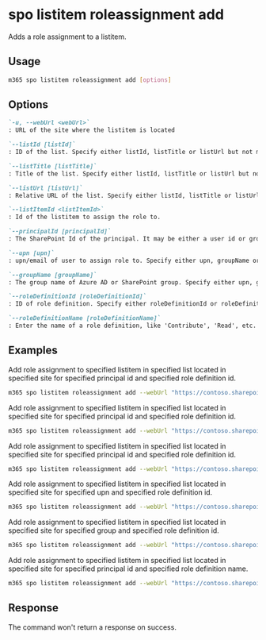 
# spo listitem roleassignment add

Adds a role assignment to a listitem.

## Usage

```sh
m365 spo listitem roleassignment add [options]
```

## Options

```md defintion-list
`-u, --webUrl <webUrl>`
: URL of the site where the listitem is located

`--listId [listId]`
: ID of the list. Specify either listId, listTitle or listUrl but not multiple.

`--listTitle [listTitle]`
: Title of the list. Specify either listId, listTitle or listUrl but not multiple.

`--listUrl [listUrl]`
: Relative URL of the list. Specify either listId, listTitle or listUrl but not multiple.

`--listItemId <listItemId>`
: Id of the listitem to assign the role to.

`--principalId [principalId]`
: The SharePoint Id of the principal. It may be either a user id or group id to add a role assignment for. Specify either upn, groupName or principalId.

`--upn [upn]`
: upn/email of user to assign role to. Specify either upn, groupName or principalId.

`--groupName [groupName]`
: The group name of Azure AD or SharePoint group. Specify either upn, groupName or principalId.

`--roleDefinitionId [roleDefinitionId]`
: ID of role definition. Specify either roleDefinitionId or roleDefinitionName but not both

`--roleDefinitionName [roleDefinitionName]`
: Enter the name of a role definition, like 'Contribute', 'Read', etc. Specify either roleDefinitionId or roleDefinitionName but not both
```

<Global />

## Examples

Add role assignment to specified listitem in specified list located in specified site for specified principal id and specified role definition id.

```sh
m365 spo listitem roleassignment add --webUrl "https://contoso.sharepoint.com/sites/project-x" --listTitle "someList" --listItemId 1 --principalId 11 --roleDefinitionId 1073741829
```

Add role assignment to specified listitem in specified list located in specified site for specified principal id and specified role definition id.

```sh
m365 spo listitem roleassignment add --webUrl "https://contoso.sharepoint.com/sites/project-x" --listId "0CD891EF-AFCE-4E55-B836-FCE03286CCCF" --listItemId 1 --principalId 11 --roleDefinitionId 1073741829
```

Add role assignment to specified listitem in specified list located in specified site for specified principal id and specified role definition id.

```sh
m365 spo listitem roleassignment add --webUrl "https://contoso.sharepoint.com/sites/project-x" --listUrl "sites/documents" --listItemId 1 --principalId 11 --roleDefinitionId 1073741829
```

Add role assignment to specified listitem in specified list located in specified site for specified upn and specified role definition id.

```sh
m365 spo listitem roleassignment add --webUrl "https://contoso.sharepoint.com/sites/project-x" --listTitle "someList" --listItemId 1 --upn "someaccount@tenant.onmicrosoft.com" --roleDefinitionId 1073741829
```

Add role assignment to specified listitem in specified list located in specified site for specified group and specified role definition id.

```sh
m365 spo listitem roleassignment add --webUrl "https://contoso.sharepoint.com/sites/project-x" --listTitle "someList" --listItemId 1 --groupName "someGroup" --roleDefinitionId 1073741829
```

Add role assignment to specified listitem in specified list located in specified site for specified principal id and specified role definition name.

```sh
m365 spo listitem roleassignment add --webUrl "https://contoso.sharepoint.com/sites/project-x" --listTitle "someList" --listItemId 1 --principalId 11 --roleDefinitionName "Full Control"
```

## Response

The command won't return a response on success.
